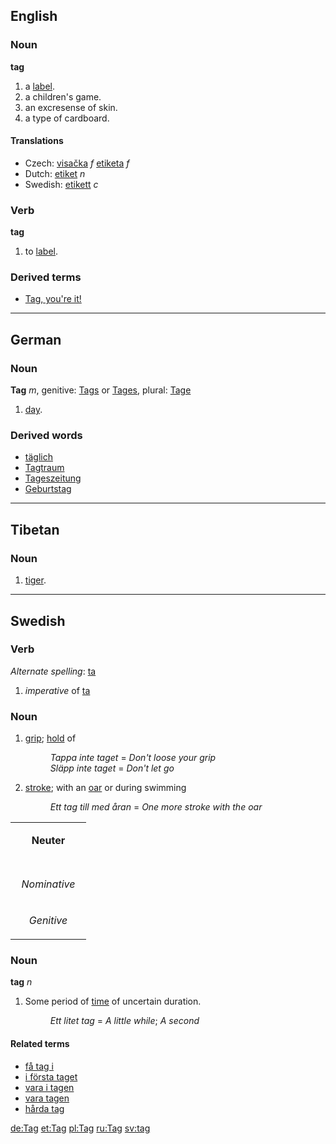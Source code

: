 == English ==
=== Noun ===
'''tag'''

# a [[label]].
# a children's game.
# an excresense of skin.
# a type of cardboard.


====Translations====
*Czech: [[visačka]] ''f'' [[etiketa]] ''f''
*Dutch: [[etiket]] ''n''
*Swedish: [[etikett]] ''c''

=== Verb ===
'''tag'''

# to [[label]].

=== Derived terms ===
* [[Tag, you're it!]]

----
== German ==
=== Noun ===
'''Tag''' ''m'', genitive: [[Tags]] or [[Tages]], plural: [[Tage]]

# [[day]].

=== Derived words ===
* [[täglich]]
* [[Tagtraum]]
* [[Tageszeitung]]
* [[Geburtstag]]

----
== Tibetan ==
=== Noun ===
# [[tiger]].
----
== Swedish ==
=== Verb ===
''Alternate spelling'': [[ta]]

#''imperative'' of [[ta]]

=== Noun  ===
#[[grip]]; [[hold]] of
#:''Tappa inte taget'' = ''Don't loose your grip''
#:''Släpp inte taget'' = ''Don't let go''
#[[stroke]]; with an [[oar]] or during swimming
#:''Ett tag till med åran'' = ''One more stroke with the oar''

{| border=1 cellspacing=0
| bgcolor="#FFFFF0" colspan=5 align=center | '''Neuter'''
|-
|- bgcolor="#FFFFF0" align=center
! rowspan=2 | 
| colspan=2 width=105| Singular 
| colspan=2 | Plural
|- bgcolor="#FFFFF0" align=center
| width=105 | ''Indefinite'' 
| width=105 | ''Definite'' 
| width=105 |  ''Indefinite'' 
|  width=105 | ''Definite''
|- align=center
| width=105 bgcolor="#FFFFF0" | ''Nominative'' 
| [[tag]]
| [[taget]]
| [[tag]]
| [[tagen]]
|- align=center
| width=105 bgcolor="#FFFFF0" | ''Genitive'' 
| [[tags]]
| [[tagets]]
| [[tags]]
| [[tagens]]
|}

=== Noun ===
'''tag''' ''n''

#Some period of [[time]] of uncertain duration.
#:''Ett litet tag'' = ''A little while''; ''A second''


====Related terms====
*[[få tag i]]
*[[i första taget]]
*[[vara i tagen]]
*[[vara tagen]]
*[[hårda tag]]

[[de:Tag]]
[[et:Tag]]
[[pl:Tag]]
[[ru:Tag]]
[[sv:tag]]
